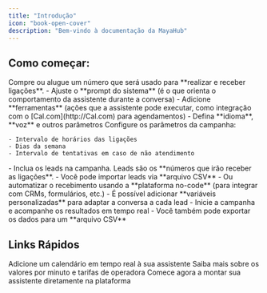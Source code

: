 ```yaml
---
title: "Introdução"
icon: "book-open-cover"
description: "Bem-vindo à documentação da MayaHub"
---
```




## Como começar:

<Steps>
  <Step title="Número de Telefone">
    Compre ou alugue um número que será usado para **realizar e receber ligações**.
  </Step>
  <Step title="Crie um Assistente">
    - Ajuste o **prompt do sistema** (é o que orienta o comportamento da assistente durante a conversa)
    - Adicione **ferramentas** (ações que a assistente pode executar, como integração com o [Cal.com](http://Cal.com) para agendamentos)
    - Defina **idioma**, **voz** e outros parâmetros
  </Step>
  <Step title="Crie uma Campanha">
    Configure os parâmetros da campanha:

    - Intervalo de horários das ligações
    - Dias da semana
    - Intervalo de tentativas em caso de não atendimento
  </Step>
  <Step title="Adicione os Leads">
    - Inclua os leads na campanha. Leads são os **números que irão receber as ligações**.
      - Você pode importar leads via **arquivo CSV**
      - Ou automatizar o recebimento usando a **plataforma no-code** (para integrar com CRMs, formulários, etc.)
      - É possível adicionar **variáveis personalizadas** para adaptar a conversa a cada lead
  </Step>
  <Step title="Inicie a Campanha">
    - Inicie a campanha e acompanhe os resultados em tempo real
    - Você também pode exportar os dados para um **arquivo CSV**
  </Step>
</Steps>

## Links Rápidos

<CardGroup cols={3}>
  <Card title="Adicionar Ferramenta Cal.com" icon="arrow-up-right-from-square" href="tools/cal-com">
    Adicione um calendário em tempo real à sua assistente
  </Card>
  <Card title="Custos" icon="arrow-up-right-from-square" href="costs">
    Saiba mais sobre os valores por minuto e tarifas de operadora
  </Card>
  <Card title="Vá para a plataforma" icon="arrow-up-right-from-square" href="https://app.mayahub.ai/">
    Comece agora a montar sua assistente diretamente na plataforma
  </Card>
</CardGroup>
